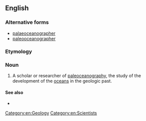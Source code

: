 ==English==

===Alternative forms===
* [[palaeoceanographer]]
* [[paleooceanographer]]

===Etymology===

{{prefix|paleo|oceanographer|lang=en}}

===Noun===
{{en-noun}}

# A scholar or researcher of [[paleoceanography]], the study of the development of the [[ocean]]s in the geologic past.

====See also====
* {{pedialite|paleoceanography}}

[[Category:en:Geology]]
[[Category:en:Scientists]]